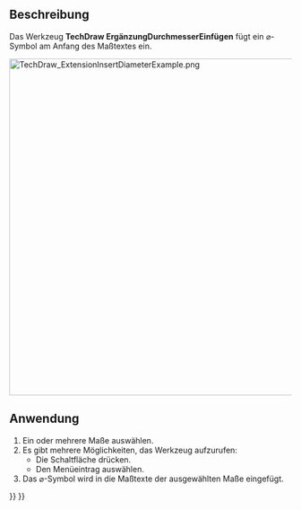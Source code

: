 <languages/>

{{Docnav/de
|[[TechDraw_ExtensionLinePerpendicular/de|ErgänzungRechtwinkligeLinie]]
|[[TechDraw_ExtensionInsertSquare/de|ErgänzungQuadratsymbolEinfügen]]
|[[TechDraw_Workbench/de|TechDraw]]
|IconL=TechDraw_ExtensionLinePerpendicular.svg
|IconR=TechDraw_ExtensionInsertSquare.svg
|IconC=Workbench_TechDraw.svg
}}

{{GuiCommand/de
|Name=TechDraw ExtensionInsertDiameter
|Name/de=TechDraw ErgänzungDurchmesserEinfügen
|MenuLocation=TechDraw → Ergänzung: Maße → '⌀'-Symbol einfügen
|Workbenches=[[TechDraw_Workbench/de|TechDraw]]
|Shortcut=
|Version=0.20
|SeeAlso=[[TechDraw_ExtensionInsertSquare|TechDraw ErgänzungQuadratsymbolEinfügen]], [[TechDraw_ExtensionInsertRepetition/de|TechDraw ErgänzungAnzahlpräfixEinfügen]]
}}

<span id="Description"></span>
==Beschreibung==

Das Werkzeug '''TechDraw ErgänzungDurchmesserEinfügen''' fügt ein ⌀-Symbol am Anfang des Maßtextes ein.

[[Image:TechDraw_ExtensionInsertDiameterExample.png|600px]]
{{Caption|Rechts Maße mit dem eingefügten Symbol}}

<span id="Usage"></span>
==Anwendung==

# Ein oder mehrere Maße auswählen.
# Es gibt mehrere Möglichkeiten, das Werkzeug aufzurufen:
#* Die Schaltfläche {{Button|[[Image:TechDraw_ExtensionInsertDiameter.svg|16px]] [[TechDraw_ExtensionInsertDiameter/de|'⌀'-Symbol einfügen]]}} drücken.
#* Den Menüeintrag {{MenuCommand|TechDraw → Ergänzungen: Maße → [[Image:TechDraw_ExtensionInsertDiameter.svg|16px]] '⌀'-Symbol einfügen}} auswählen.
# Das ⌀-Symbol wird in die Maßtexte der ausgewählten Maße eingefügt.


{{Docnav/de
|[[TechDraw_ExtensionLinePerpendicular/de|ErgänzungRechtwinkligeLinie]]
|[[TechDraw_ExtensionInsertSquare/de|ErgänzungQuadratsymbolEinfügen]]
|[[TechDraw_Workbench/de|TechDraw]]
|IconL=TechDraw_ExtensionLinePerpendicular.svg
|IconR=TechDraw_ExtensionInsertSquare.svg
|IconC=Workbench_TechDraw.svg
}}

{{TechDraw_Tools_navi{{#translation:}}}}
{{Userdocnavi{{#translation:}}}}